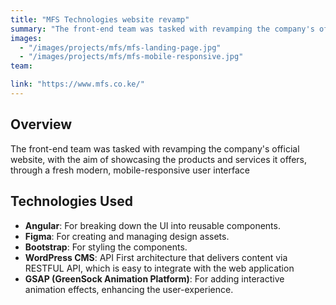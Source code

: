 ```yaml
---
title: "MFS Technologies website revamp"
summary: "The front-end team was tasked with revamping the company's official website, with the aim of showcasing the products and services it offers, through a fresh modern, mobile-responsive user interface."
images:
  - "/images/projects/mfs/mfs-landing-page.jpg"
  - "/images/projects/mfs/mfs-mobile-responsive.jpg"
team:

link: "https://www.mfs.co.ke/"
---
```


## Overview

The front-end team was tasked with revamping the company's official website, with the aim of showcasing the products and services it offers, through a fresh modern, mobile-responsive user interface

## Technologies Used

- **Angular**: For breaking down the UI into reusable components.
- **Figma**: For creating and managing design assets.
- **Bootstrap**: For styling the components.
- **WordPress CMS**: API First architecture that delivers content via RESTFUL API, which is easy to integrate with the web application 
- **GSAP (GreenSock Animation Platform)**: For adding interactive animation effects, enhancing the user-experience.
